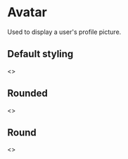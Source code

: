 
<Meta title="Avatar" component={Avatar} />

# Avatar

Used to display a user's profile picture.

## Default styling

<Preview>
  <Story name="Default Styling">
    <>
      <Avatar src="https://github.com/itshaydendev.png" small />
      <Avatar src="https://github.com/itshaydendev.png" />
      <Avatar src="https://github.com/itshaydendev.png" large />
    </>
  </Story>
</Preview>

## Rounded

<Preview>
  <Story name="Rounded">
    <>
      <Avatar src="https://github.com/itshaydendev.png" small rounded />
      <Avatar src="https://github.com/itshaydendev.png" rounded />
      <Avatar src="https://github.com/itshaydendev.png" large rounded />
    </>
  </Story>
</Preview>

## Round

<Preview>
  <Story name="Round">
    <>
      <Avatar src="https://github.com/itshaydendev.png" small round />
      <Avatar src="https://github.com/itshaydendev.png" round />
      <Avatar src="https://github.com/itshaydendev.png" large round />
    </>
  </Story>
</Preview>